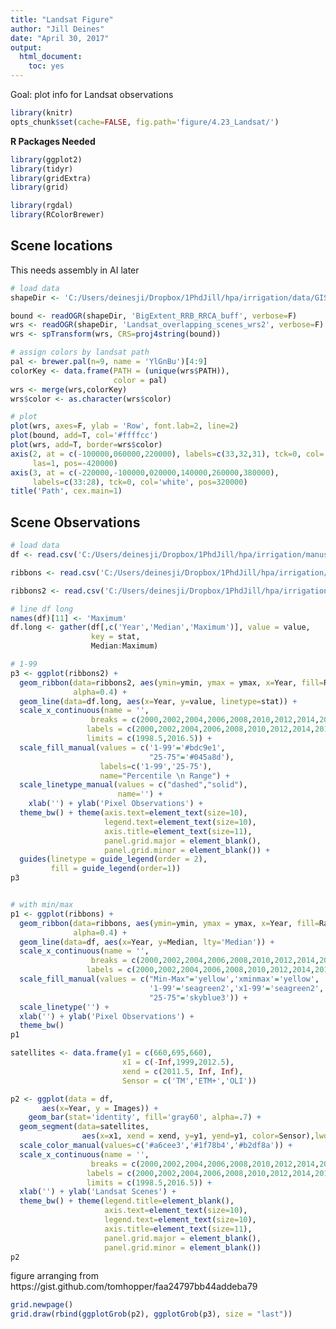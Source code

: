 ```yaml
---
title: "Landsat Figure"
author: "Jill Deines"
date: "April 30, 2017"
output: 
  html_document:
    toc: yes
---
```


Goal: plot info for Landsat observations


```r
library(knitr)
opts_chunk$set(cache=FALSE, fig.path='figure/4.23_Landsat/')
```

**R Packages Needed**

```r
library(ggplot2)
library(tidyr)
library(gridExtra)
library(grid)

library(rgdal)
library(RColorBrewer)
```

## Scene locations
This needs assembly in AI later

```r
# load data
shapeDir <- 'C:/Users/deinesji/Dropbox/1PhdJill/hpa/irrigation/data/GIS/kml/shapefile'

bound <- readOGR(shapeDir, 'BigExtent_RRB_RRCA_buff', verbose=F)
wrs <- readOGR(shapeDir, 'Landsat_overlapping_scenes_wrs2', verbose=F)
wrs <- spTransform(wrs, CRS=proj4string(bound))

# assign colors by landsat path
pal <- brewer.pal(n=9, name = 'YlGnBu')[4:9]
colorKey <- data.frame(PATH = (unique(wrs$PATH)),
                       color = pal)
wrs <- merge(wrs,colorKey)
wrs$color <- as.character(wrs$color)

# plot
plot(wrs, axes=F, ylab = 'Row', font.lab=2, line=2)
plot(bound, add=T, col='#ffffcc')
plot(wrs, add=T, border=wrs$color)
axis(2, at = c(-100000,060000,220000), labels=c(33,32,31), tck=0, col='white',
     las=1, pos=-420000)
axis(3, at = c(-220000,-100000,020000,140000,260000,380000), 
     labels=c(33:28), tck=0, col='white', pos=320000)
title('Path', cex.main=1)
```




## Scene Observations

```r
# load data
df <- read.csv('C:/Users/deinesji/Dropbox/1PhdJill/hpa/irrigation/manuscript/tables/LandsatImageryTable.csv')

ribbons <- read.csv('C:/Users/deinesji/Dropbox/1PhdJill/hpa/irrigation/manuscript/tables/LandsatImageryTable_ribbons.csv')

ribbons2 <- read.csv('C:/Users/deinesji/Dropbox/1PhdJill/hpa/irrigation/manuscript/tables/LandsatImageryTable_ribbons2.csv')

# line df long
names(df)[11] <- 'Maximum'
df.long <- gather(df[,c('Year','Median','Maximum')], value = value,
                  key = stat, 
                  Median:Maximum)

# 1-99
p3 <- ggplot(ribbons2) +
  geom_ribbon(data=ribbons2, aes(ymin=ymin, ymax = ymax, x=Year, fill=Range),
              alpha=0.4) +
  geom_line(data=df.long, aes(x=Year, y=value, linetype=stat)) +
  scale_x_continuous(name = '', 
                  breaks = c(2000,2002,2004,2006,2008,2010,2012,2014,2016), 
                 labels = c(2000,2002,2004,2006,2008,2010,2012,2014,2016),
                 limits = c(1998.5,2016.5)) +
  scale_fill_manual(values = c('1-99'='#bdc9e1',
                               "25-75"='#045a8d'),
                    labels=c('1-99','25-75'),
                    name="Percentile \n Range") +
  scale_linetype_manual(values = c("dashed","solid"),
                        name='') +
    xlab('') + ylab('Pixel Observations') +
  theme_bw() + theme(axis.text=element_text(size=10),
                     legend.text=element_text(size=10),
                     axis.title=element_text(size=11),
                     panel.grid.major = element_blank(),
                     panel.grid.minor = element_blank()) +
  guides(linetype = guide_legend(order = 2),
         fill = guide_legend(order=1))
p3


# with min/max
p1 <- ggplot(ribbons) +
  geom_ribbon(data=ribbons, aes(ymin=ymin, ymax = ymax, x=Year, fill=Range),
              alpha=0.4) +
  geom_line(data=df, aes(x=Year, y=Median, lty='Median')) +
  scale_x_continuous(name = '', 
                  breaks = c(2000,2002,2004,2006,2008,2010,2012,2014,2016), 
                 labels = c(2000,2002,2004,2006,2008,2010,2012,2014,2016)) +
  scale_fill_manual(values = c("Min-Max"='yellow','xminmax'='yellow',
                               '1-99'='seagreen2','x1-99'='seagreen2',
                               "25-75"='skyblue3')) +
  scale_linetype('') +
  xlab('') + ylab('Pixel Observations') +
  theme_bw()
p1
```


```r

satellites <- data.frame(y1 = c(660,695,660),
                         x1 = c(-Inf,1999,2012.5),
                         xend = c(2011.5, Inf, Inf),
                         Sensor = c('TM','ETM+','OLI'))

p2 <- ggplot(data = df,
       aes(x=Year, y = Images)) +
    geom_bar(stat='identity', fill='gray60', alpha=.7) + 
  geom_segment(data=satellites,
                aes(x=x1, xend = xend, y=y1, yend=y1, color=Sensor),lwd=2) +
  scale_color_manual(values=c('#a6cee3','#1f78b4','#b2df8a')) +
  scale_x_continuous(name = '', 
                  breaks = c(2000,2002,2004,2006,2008,2010,2012,2014,2016), 
                 labels = c(2000,2002,2004,2006,2008,2010,2012,2014,2016),
                 limits = c(1998.5,2016.5)) +
  xlab('') + ylab('Landsat Scenes') +
  theme_bw() + theme(legend.title=element_blank(),
                     axis.text=element_text(size=10),
                     legend.text=element_text(size=10),
                     axis.title=element_text(size=11),
                     panel.grid.major = element_blank(),
                     panel.grid.minor = element_blank())
p2
```

figure arranging from https://gist.github.com/tomhopper/faa24797bb44addeba79

```r
grid.newpage()
grid.draw(rbind(ggplotGrob(p2), ggplotGrob(p3), size = "last"))
```


